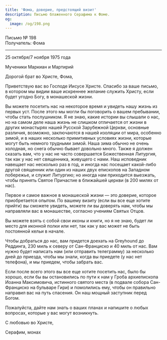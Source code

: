 ```yaml
---
title: 'Фома, доверие, предстоящий визит'
description: Письмо блаженного Серафима к Фоме.
og:
  image: /og/198.png
---
```


<div style={{textAlign:'right', fontFamily:'monospace'}}>Письмо № 198</div>
<div style={{textAlign:'left', fontFamily:'monospace'}}>Получатель: Фома</div>

---

25 октября/7 ноября 1975 года

Мученики Маркиан и Мартирий

Дорогой брат во Христе, Фома,

Приветствую вас во Господе Иисусе Христе. Спасибо за ваше письмо, в котором мы видим ваше искреннее желание служить Христу, если будет угодно Богу, в монашеской жизни.

Вы можете посетить нас на некоторое время и увидеть нашу жизнь из первых уст. После этого мы могли бы поговорить о вашем пребывании, чтобы стать послушником. Я не знаю, какие истории вы слышали о нас, но на самом деле наша жизнь не слишком отличается от жизни в других монастырях нашей Русской Зарубежной Церкви, основные различия, возможно, заключаются в нашей изоляции от мира, особенно зимой, и в наших несколько примитивных условиях жизни, которые могут быть немного трудными зимой. Наша зима обычно не очень холодная, но снега обычно бывает довольно много. Также я должен сказать вам, что у нас не часто совершается Божественная Литургия, так как у нас нет священника, живущего с нами. Наш исповедник навещает нас несколько раз в год, и иногда нас посещает какой-либо другой священник или один из наших двух епископов на Западном побережье, и служит Литургию; но иногда нам приходится выезжать, чтобы принять Святое Причастие в ближайшей церкви (в 200 милях от нас).

Первое и самое важное в монашеской жизни — это доверие, которое приобретается опытом. По вашему визиту (если вы все еще хотите прийти) вы сможете увидеть, можете ли вы доверять нам, чтобы мы направляли вас в монашестве, согласно учениям Святых Отцов.

Вы можете взять с собой свои иконы и книги, но я не знаю, будет ли место для иконной полки или нет, так как у вас может не быть постоянной кельи в начале.

Чтобы добраться до нас, вам придется доехать на Greyhound до Реддинга, 230 миль к северу от Сан-Франциско и 40 миль от нас. Вам нужно будет написать нам (или отправить телеграмму) за несколько дней до приезда, чтобы мы знали, когда вы приедете (у нас нет телефона), и мы приедем, чтобы забрать вас.

Если после всего этого вы все еще хотите посетить нас, было бы хорошо, если бы вы остановились по пути к нам у Гроба архиепископа Иоанна Максимовича, истинного святого места (в подвале собора Сан-Франциско на бульваре Гири) и помолились ему, чтобы он правильно направил вас на путь спасения. Он наш мощный заступник перед Богом.

Пожалуйста, дайте нам знать о ваших планах и напишите о любых вопросах, которые у вас могут возникнуть.

С любовью во Христе,

Серафим, монах